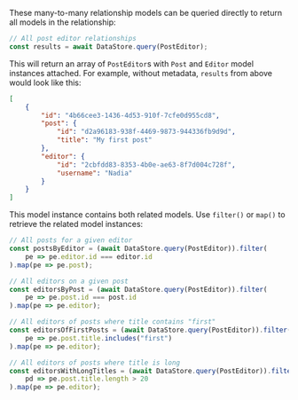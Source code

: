 These many-to-many relationship models can be queried directly to return all models in the relationship:

```js
// All post editor relationships
const results = await DataStore.query(PostEditor);
```

This will return an array of `PostEditor`s with `Post` and `Editor` model instances attached. For example, without metadata, `results` from above would look like this:

```json
[
    {
        "id": "4b66cee3-1436-4d53-910f-7cfe0d955cd8",
        "post": {
            "id": "d2a96183-938f-4469-9873-944336fb9d9d",
            "title": "My first post"
        },
        "editor": {
            "id": "2cbfdd83-8353-4b0e-ae63-8f7d004c728f",
            "username": "Nadia"
        }
    }
]
```

This model instance contains both related models. Use `filter()` or `map()` to retrieve the related model instances:

```js
// All posts for a given editor
const postsByEditor = (await DataStore.query(PostEditor)).filter(
    pe => pe.editor.id === editor.id
).map(pe => pe.post);

// All editors on a given post
const editorsByPost = (await DataStore.query(PostEditor)).filter(
    pe => pe.post.id === post.id
).map(pe => pe.editor);

// All editors of posts where title contains "first"
const editorsOfFirstPosts = (await DataStore.query(PostEditor)).filter(
    pe => pe.post.title.includes("first")
).map(pe => pe.editor);

// All editors of posts where title is long
const editorsWithLongTitles = (await DataStore.query(PostEditor)).filter(
    pd => pe.post.title.length > 20
).map(pe => pe.editor);
```